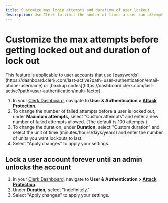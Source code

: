 ```yaml
---
title: Customize max login attempts and duration of user lockout
description: Use Clerk to limit the number of times a user can attempt to log in before they are locked out of their account and how long such lockouts last.
---
```


# Customize the max attempts before getting locked out and duration of lock out

<Callout type="info">
This feature is applicable to user accounts that use [passwords](https://dashboard.clerk.com/last-active?path=user-authentication/email-phone-username) or [backup codes](https://dashboard.clerk.com/last-active?path=user-authentication/multi-factor).
</Callout>

1. In your [Clerk Dashboard](https://dashboard.clerk.com/), navigate to **User & Authentication > [Attack Protection](https://dashboard.clerk.com/last-active?path=user-authentication/attack-protection)**.
2. To change the number of failed attempts before a user is locked out, under **Maximum attempts,** select "Custom attempts" and enter a new number of failed attempts allowed. (The default is 100 attempts.)
3. To change the duration, under **Duration,** select "Custom duration" and select the unit of time (minutes/hours/days/years) and enter the number of units you want lockouts to last.
4. Select "Apply changes" to apply your settings.

<Images
width={1512}
height={914}
src="/docs/images/security/userlock_custom-attempts-and-duration.png"
alt=" "
/>

## Lock a user account forever until an admin unlocks the account

1. In your [Clerk Dashboard](https://dashboard.clerk.com/), navigate to **User & Authentication > [Attack Protection](https://dashboard.clerk.com/last-active?path=user-authentication/attack-protection)**.
2. Under **Duration,** select "Indefinitely."
3. Select "Apply changes" to apply your settings.

<Images
width={1512}
height={914}
src="/docs/images/security/userlock_indefinite.png"
alt=" "
/>